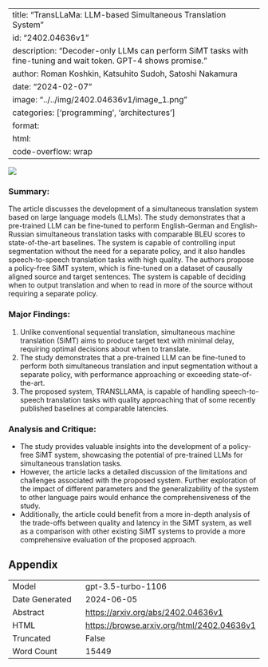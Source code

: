 
---
title: "TransLLaMa: LLM-based Simultaneous Translation System"
id: "2402.04636v1"
description: "Decoder-only LLMs can perform SiMT tasks with fine-tuning and wait token. GPT-4 shows promise."
author: Roman Koshkin, Katsuhito Sudoh, Satoshi Nakamura
date: "2024-02-07"
image: "../../img/2402.04636v1/image_1.png"
categories: ['programming', 'architectures']
format:
  html:
    code-overflow: wrap
---

![](../../img/2402.04636v1/image_1.png)

### Summary:
The article discusses the development of a simultaneous translation system based on large language models (LLMs). The study demonstrates that a pre-trained LLM can be fine-tuned to perform English-German and English-Russian simultaneous translation tasks with comparable BLEU scores to state-of-the-art baselines. The system is capable of controlling input segmentation without the need for a separate policy, and it also handles speech-to-speech translation tasks with high quality. The authors propose a policy-free SiMT system, which is fine-tuned on a dataset of causally aligned source and target sentences. The system is capable of deciding when to output translation and when to read in more of the source without requiring a separate policy.

### Major Findings:
1. Unlike conventional sequential translation, simultaneous machine translation (SiMT) aims to produce target text with minimal delay, requiring optimal decisions about when to translate.
2. The study demonstrates that a pre-trained LLM can be fine-tuned to perform both simultaneous translation and input segmentation without a separate policy, with performance approaching or exceeding state-of-the-art.
3. The proposed system, TRANSLLAMA, is capable of handling speech-to-speech translation tasks with quality approaching that of some recently published baselines at comparable latencies.

### Analysis and Critique:
- The study provides valuable insights into the development of a policy-free SiMT system, showcasing the potential of pre-trained LLMs for simultaneous translation tasks.
- However, the article lacks a detailed discussion of the limitations and challenges associated with the proposed system. Further exploration of the impact of different parameters and the generalizability of the system to other language pairs would enhance the comprehensiveness of the study.
- Additionally, the article could benefit from a more in-depth analysis of the trade-offs between quality and latency in the SiMT system, as well as a comparison with other existing SiMT systems to provide a more comprehensive evaluation of the proposed approach.

## Appendix

|          |          |
|----------|----------|
| Model     | gpt-3.5-turbo-1106       |
| Date Generated     | 2024-06-05       |
| Abstract | [https://arxiv.org/abs/2402.04636v1](https://arxiv.org/abs/2402.04636v1)        |
| HTML     | [https://browse.arxiv.org/html/2402.04636v1](https://browse.arxiv.org/html/2402.04636v1)       |
| Truncated       | False       |
| Word Count       | 15449       |